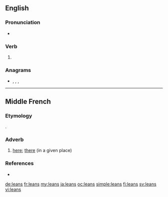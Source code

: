 ==English==

===Pronunciation===
* {{IPA|/liːnz/|lang=en}}

===Verb===
{{head|en|verb form}}

# {{en-third-person singular of|lean}}

===Anagrams===
* {{l|en|elans}}, {{l|en|lanes}}, {{l|en|slane}}, {{l|en|slean}}

----

==Middle French==

===Etymology===
{{etyl|fro|frm}} {{m|fro|laiens}}.

===Adverb===
{{head|frm|adverb}}

# [[here]]; [[there]] (in a given place)

===References===
* {{R:Godefroy|laiens}}

[[de:leans]]
[[fr:leans]]
[[my:leans]]
[[ja:leans]]
[[oc:leans]]
[[simple:leans]]
[[fi:leans]]
[[sv:leans]]
[[vi:leans]]